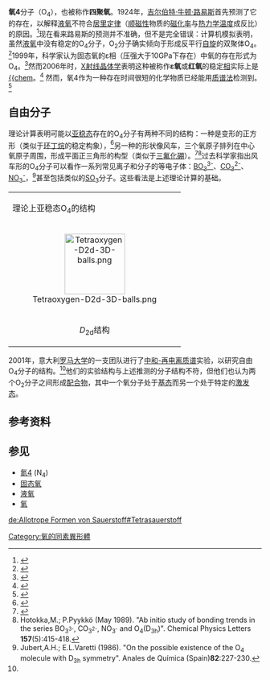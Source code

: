 {{Chembox
| Name = 
| NameEn = 
| ImageFile = 
|  ImageSize = 
|  ImageAlt = 
| IUPACName = 
| IUPACNameZh = 
| OtherNames = 
| Section1 = {{Chembox Identifiers
|   CASNo = 12596-83-7
|   CASNo_Ref = {{cascite|correct|CAS}}
|   PubChem = 
|   SMILES =  }}
| Section2 = {{Chembox Properties
| O=4
 }}
}}

'''氧4'''分子（O<sub>4</sub>），也被称作'''四聚氧'''。1924年，[[吉尔伯特·牛顿·路易斯|吉尔伯特·牛顿·路易斯]]首先预测了它的存在，以解释[[液氧|液氧]]不符合[[居里定律|居里定律]]（[[顺磁性|顺磁性]]物质的[[磁化率|磁化率]]与[[热力学温度|热力学温度]]成反比）的原因。<ref>{{cite journal
 | last = Lewis
 | first = Gilbert N.
 | title = The Magnetism of Oxygen and the Molecule O<sub>2</sub>
 | journal = Journal of the American Chemical Society
 | volume = 46
 | issue = 9
 | pages = 2027–2032
 | doi = 10.1021/ja01674a008
 |date=September 1924}}</ref>现在看来路易斯的预测并不准确，但不是完全错误：计算机模拟表明，虽然[[液氧|液氧]]中没有稳定的O<sub>4</sub>分子，O<sub>2</sub>分子确实倾向于形成反平行[[自旋|自旋]]的双聚体O<sub>4</sub>。<ref>{{cite journal
 | last = Oda
 | first = Tatsuki
 | coauthors = Alfredo Pasquarello
 | title = Noncollinear magnetism in liquid oxygen: A first-principles molecular dynamics study
 | journal = Physical Review B
 | volume = 70
 | issue = 134402
 | pages = 1–19
 | doi = 10.1103/PhysRevB.70.134402
 | url = http://link.aps.org/abstract/PRB/v70/e134402
 | format = abstract
 |date=October 2004}}</ref>1999年，科学家认为固态氧的ε相（压强大于10GPa下存在）中氧的存在形式为O<sub>4</sub>。<ref name="Gorelli">{{cite journal
 | last = Gorelli
 | first = Federico A.
 | coauthors = Lorenzo Ulivi, Mario Santoro, and Roberto Bini
 | title = The ε Phase of Solid Oxygen: Evidence of an O<sub>4</sub> Molecule Lattice
 | journal = Physical Review Letters
 | volume = 83
 | issue = 20
 | pages = 4093–4096
 | doi = 10.1103/PhysRevLett.83.4093
 | url = http://link.aps.org/abstract/PRL/v83/p4093
 | format = abstract
 | bibcode = 1999PhRvL..83.4093G
 | date = November 1999
 | access-date = 2011-06-25
 | archive-date = 2008-11-22
 | archive-url = https://web.archive.org/web/20081122150619/http://link.aps.org/abstract/PRL/v83/p4093
 | dead-url = no
 }}</ref>然而2006年时，[[X射线晶体学|X射线晶体学]]表明这种被称作'''ε氧'''或'''红氧'''的稳定[[相_(物质)|相]]实际上是[[氧8|{{chem]]。<ref>{{cite journal|url=http://www.nature.com/nature/journal/v443/n7108/abs/nature05174.html|title=Observation of an O8 molecular lattice in the  phase of solid oxygen|journal=Nature|volume=443|pages=201–204|date=2006-09-14|doi=10.1038/nature05174|accessdate=2008-01-10|author=Lars F. Lundegaard, Gunnar Weck, Malcolm I. McMahon, Serge Desgreniers and Paul Loubeyre|pmid=16971946|issue=7108|archive-date=2017-06-27|archive-url=https://web.archive.org/web/20170627193444/http://www.nature.com/nature/journal/v443/n7108/abs/nature05174.html|dead-url=no}}</ref>  然而，氧4作为一种存在时间很短的化学物质已经能用[[质谱法|质谱法]]检测到。<ref name="Cacace">{{cite journal
 | last = Cacace
 | first = Fulvio
 | coauthors = Giulia de Petris, and Anna Troiani
 | title = Experimental Detection of Tetraoxygen
 | journal = Angewandte Chemie International Edition
 | volume = 40
 | issue = 21
 | pages = 4062–4065
 | doi = 10.1002/1521-3773(20011105)40:21<4062::AID-ANIE4062>3.0.CO;2-X
| pmid=12404493|date=October 2001}}</ref>

== 自由分子 ==

理论计算表明可能以[[亚稳态|亚稳态]]存在的O<sub>4</sub>分子有两种不同的结构：一种是变形的正方形（类似于[[环丁烷|环丁烷]]的稳定构象），<ref>{{cite journal
 | last = Hernández-Lamoneda
 | first = R.
 | coauthors = A. Ramírez-Solís
 | title = Reactivity and electronic states of O<sub>4</sub> along minimum energy paths
 | journal = Journal of Chemical Physics
 | volume = 113
 | issue = 10
 | pages = 4139–4145
 | doi = 10.1063/1.1288370
 |date=September 2000}}</ref>另一种的形状像风车，三个氧原子排列在中心氧原子周围，形成平面正三角形的构型（类似于[[三氟化硼|三氟化硼]]）。<ref>{{cite journal
 | last = Røeggen
 | first = I.
 | coauthors = E. Wisløff Nilssen
 | title = Prediction of a metastable D<sub>3h</sub> form of tetra oxygen
 | journal = Chemical Physics Letters
 | volume = 157
 | issue = 5
 | pages = 409–414
 | doi = 10.1016/0009-2614(89)87272-0
 |date=May 1989}}</ref><ref>Hotokka,M.; P.Pyykkö (May 1989). "Ab initio study of bonding trends in the series BO<sub>3<sup>3-</sup></sub>, CO<sub>3<sup>2-</sup></sub>, NO<sub>3<sup>-</sup></sub> and O<sub>4</sub>(D<sub>3h</sub>)". Chemical Physics Letters '''157'''(5):415-418.</ref>过去科学家指出风车形的O<sub>4</sub>分子可以看作一系列常见离子和分子的等电子体：[[硼酸根|BO<sub>3</sub><sup>3-</sup>]]、[[碳酸根|CO<sub>3</sub><sup>2-</sup>]]、[[硝酸根|NO<sub>3</sub><sup>-</sup>]]，<ref>Jubert,A.H.; E.L.Varetti (1986). "On the possible existence of the O<sub>4</sub> molecule with D<sub>3h</sub> symmetry". Anales de Química (Spain)'''82''':227-230.</ref>甚至包括类似的[[三氧化硫|SO<sub>3</sub>]]分子。这些看法是上述理论计算的基础。

{|align="center"  class="wikitable"
|-
| colspan="2" | 理论上亚稳态O<sub>4</sub>的结构
|-
|<center>[[Image:Tetraoxygen-D2d-3D-balls.png|120px]]</center>||<center>[[Image:Tetraoxygen-D3h-3D-balls.png|120px]]</center>
|-
|<center>''D''<sub>2d</sub>结构</center>||<center>''D''<sub>3h</sub>结构</center>
|}

2001年，意大利[[罗马大学|罗马大学]]的一支团队进行了[[中和-再电离质谱|中和-再电离质谱]]实验，以研究自由O<sub>4</sub>分子的结构。<ref name="Cacace" />他们的实验结构与上述推测的分子结构不符，但他们也认为两个O<sub>2</sub>分子之间形成[[配合物|配合物]]，其中一个氧分子处于[[基态|基态]]而另一个处于特定的[[激发态|激发态]]。

== 参考资料 ==
{{reflist}}

== 参见 ==
*[[氮4|氮4]] (N<sub>4</sub>)
*[[固态氧|固态氧]]
*[[液氧|液氧]]
*[[氧|氧]]

{{氧的同素异形体}}
[[Category:氧的同素異形體|Category:氧的同素異形體]]

[[de:Allotrope_Formen_von_Sauerstoff#Tetrasauerstoff|de:Allotrope Formen von Sauerstoff#Tetrasauerstoff]]